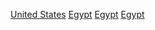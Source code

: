 {{Commonscat|Relations of Egypt and the United States}}

[[Category:埃及雙邊關係|United States]]
[[Category:美國雙邊關係|Egypt]]
[[Category:美國－中東關係|Egypt]]
[[Category:美國－中東關係‎|Egypt]]
